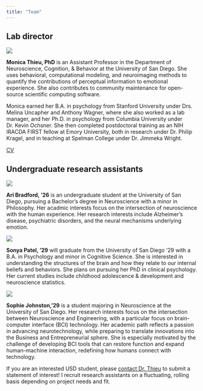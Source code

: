 ```yaml
---
title: "Team"
---
```


## Lab director

:::: {layout="[ 30, 70 ]"}

::: {#first-column-headshot}

![](team-headshots/headshot-mthieu-2025.jpg)

:::

::: {#second-column-bio}

**Monica Thieu, PhD** is an Assistant Professor in the Department of Neuroscience, Cognition, & Behavior at the University of San Diego. She uses behavioral, computational modeling, and neuroimaging methods to quantify the contributions of perceptual information to emotional experience. She also contributes to community maintenance for open-source scientific computing software.

Monica earned her B.A. in psychology from Stanford University under Drs. Melina Uncapher and Anthony Wagner, where she also worked as a lab manager, and her Ph.D. in psychology from Columbia University under Dr. Kevin Ochsner. She then completed postdoctoral training as an NIH IRACDA FIRST fellow at Emory University, both in research under Dr. Philip Kragel, and in teaching at Spelman College under Dr. Jimmeka Wright.

[CV](https://www.monicathieu.com/cv.html)

:::

::::

## Undergraduate research assistants
:::: {layout="[ 30, 70 ]"}

::: {#first-column-headshot}

![](team-headshots/headshot-abradford@sandiego.edu-6b0a461b.jpg)

:::

::: {#second-column-bio}

**Ari Bradford, '26** is an undergraduate student at the University of San Diego, pursuing a Bachelor's degree in Neuroscience with a minor in Philosophy. Her acadmic interests focus on the intersection of neuroscience with the human experience. Her research interests include Alzheimer's disease, psychiatric disorders, and the neural mechanisms underlying emotion.

:::

::::


:::: {layout="[ 30, 70 ]"}

::: {#first-column-headshot}

![](team-headshots/IMG_4618.jpg)

:::

::: {#second-column-bio}

**Sonya Patel, '29** will graduate from the University of San Diego '29 with a B.A. in Psychology and minor in Cognitive Science. She is  interested in understanding the structures of the brain and how they relate to our internal beliefs and behaviors. She plans on pursuing her PhD in clinical psychology. Her current studies include childhood adolescence & development and neuroscience statistics.   

:::

::::


:::: {layout="[ 30, 70 ]"}

::: {#first-column-headshot}

![](team-headshots/headshot-default.jpg)

:::

::: {#second-column-bio}

**Sophie Johnston,'29** is a student majoring in Neuroscience at the University of San Diego. Her research interests focus on the intersection between Neuroscience and Engineering, with a particular focus on brain-computer interface (BCI) technology. Her academic path reflects a passion in advancing neurotechnology, while preparing to translate innovations into the Business and Entrepreneurial sphere. She is especially motivated by the challenge of developing BCI tools that can restore function and expand human–machine interaction, redefining how humans connect with technology.

:::

::::


If you are an interested USD student, please [contact Dr. Thieu](contact.qmd) to submit a statement of interest! I recruit research assistants on a fluctuating, rolling basis depending on project needs and fit.
